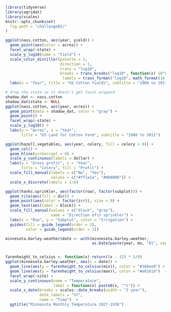 ```r
library(tidyverse)
library(agridat)
library(scales)
knitr::opts_chunk$set(
  fig.path = "challenge02/"
)
```

```r
ggplot(nass.cotton, aes(year, yield)) + 
  geom_point(aes(color = acres)) + 
  facet_wrap(~state) + 
  scale_y_log10(name = "Yield") + 
  scale_color_distiller(palette = 2, 
                        direction = 1,
                        trans = "log10",
                        breaks = trans_breaks("log10", function(x) 10^x),
                         labels = trans_format("log10", math_format(10.^.x))) +
  labs(x = "Year", title = "US Cotton Yields", subtitle = "1900 to 2011") 
```

```r
# drop the state so it doesn't get facet wrapped
shadow_dat <- nass.cotton
shadow_dat$state <- NULL
ggplot(nass.cotton, aes(year, acres)) +
  geom_point(data = shadow_dat, color = "gray") +
  geom_point() +
  facet_wrap(~state) + 
  scale_y_log10() + 
  labs(y = "Acres", x = "Year",
       title = "US Land for Cotton Farm", subtitle = "1900 to 2011")
```

```r
ggplot(hazell.vegetables, aes(year, celery, fill = celery > 0)) + 
  geom_col() + 
  geom_hline(yintercept = 0) + 
  scale_y_continuous(labels = dollar) + 
  labs(y = "Gross profit", x = "Year",
       title = "Celery", fill = "Profit") +
  scale_fill_manual(labels = c("No", "Yes"),
                    values = c("#ff1a1a", "#008000")) +
  scale_x_discrete(labels = 1:6)
```

```r
ggplot(hanks.sprinkler, aes(factor(row), factor(subplot))) +
  geom_tile(aes(fill = dir)) +
  geom_point(aes(color = factor(irr)), size = 9) +
  geom_text(aes(label = block)) +
  scale_fill_manual(values = c("black", "gray"), 
                    name = "Direction of\n sprinkler") + 
  labs(x = "Row", y = "Subplot", color = "Irrigation") + 
  guides(fill = guide_legend(order = 2),
         color = guide_legend(order = 1))
```


```r
minnesota.barley.weather$date <- with(minnesota.barley.weather, 
                                      as.Date(paste(year, mo, "01", sep = "-")))


farenheight_to_celsius <- function(x) return((x - 32) * 5/9) 
ggplot(minnesota.barley.weather, aes(x = date)) + 
  geom_line(aes(y = farenheight_to_celsius(min)), color = "#166ee0") + 
  geom_line(aes(y = farenheight_to_celsius(max)), color = "#e0161d")  + 
  facet_wrap(~site) + 
  scale_y_continuous(name = "Temperature",
                     label = function(x) paste0(x, "°C")) +
  scale_x_date(breaks = scales::date_breaks(width = "3 year"),
               date_labels = "%Y",
               name = "Time")  +
  ggtitle("Minnesota Monthly Temperature 1927-1936")


```



